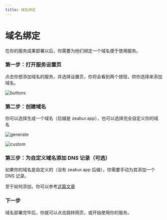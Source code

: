 ```yaml
---
title: 域名绑定
---
```



<Head>
  <meta name="zeabur:image:title" content="域名绑定" />
  <meta name="zeabur:image:subtitle" content="在你的服务成果部署以后，你需要为他们绑定一个域名便于使用服务" />
</Head>

# 域名绑定

在你的服务成果部署以后，你需要为他们绑定一个域名便于使用服务。

### 第一步：打开服务设置页

点击你想添加域名的服务，并选择设置页，你将会看到两个按钮，供你选择来添加域名。

![buttons](/deploy/domain/buttons.png)

### 第二步：创建域名

你可以选择生成一个域名（后缀是 zeabur.app），也可以选择完全自定义你的域名

![generate](/deploy/domain/generate.png)

![custom](/deploy/domain/custom.png)

### 第三步：为自定义域名添加 DNS 记录（可选）

如果你的域名是自定义的（没有 zeabur.app 后缀），你需要手动为其添加一个 DNS 记录。

至于如何添加，你可以参考[这篇文章](https://www.itprotoday.com/compute-engines/how-do-i-add-record-dns)

### 下一步

域名部署完毕后，你就可以点击跳转网页，或开始使用你的服务。

